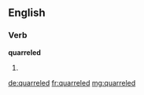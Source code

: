 ==English==
===Verb===
'''quarreled'''

#{{past of|[[quarrel]]}}

[[de:quarreled]]
[[fr:quarreled]]
[[mg:quarreled]]